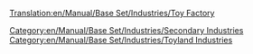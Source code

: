 [[Translation:en/Manual/Base Set/Industries/Toy Factory]]

{{en/Manual/Base Set/Industries/Industries|image=en/Manual/Base Set/Industries/ToyFactory.png
|name=Toy Factory
|climates=[[en/Manual/Climates]]
|accepts=[[en/Manual/Base Set/Cargos/Plastic]], [[en/Manual/Base Set/Cargos/Batteries]]
|produces=[[en/Manual/Base Set/Cargos/Toys]]
|notes=Not present in other [[en/Manual/Climates]].
}}
{{en/Stub}}

{{en/Manual/Base Set/Industries/Navbox Industries}}

[[Category:en/Manual/Base Set/Industries/Secondary Industries]]
[[Category:en/Manual/Base Set/Industries/Toyland Industries]]